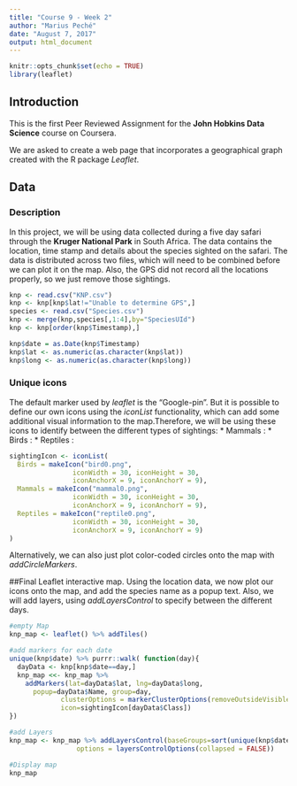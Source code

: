 ```yaml
---
title: "Course 9 - Week 2"
author: "Marius Peché"
date: "August 7, 2017"
output: html_document
---
```


```r
knitr::opts_chunk$set(echo = TRUE)
library(leaflet)
```

## Introduction
This is the first Peer Reviewed Assignment for the __John Hobkins Data Science__ course on Coursera.

We are asked to create a web page that incorporates a geographical graph created with the R package _Leaflet_.


## Data
### Description
In this project, we will be using data collected during a five day safari through the __Kruger National Park__ in South Africa. The data contains the location, time stamp and details about the species sighted on the safari. The data is distributed across two files, which will need to be combined before we can plot it on the map. Also, the GPS did not record all the locations properly, so we just remove those sightings.

```r
knp <- read.csv("KNP.csv")
knp <- knp[knp$lat!="Unable to determine GPS",]
species <- read.csv("Species.csv")
knp <- merge(knp,species[,1:4],by="SpeciesUId")
knp <- knp[order(knp$Timestamp),]

knp$date = as.Date(knp$Timestamp)
knp$lat <- as.numeric(as.character(knp$lat))
knp$long <- as.numeric(as.character(knp$long))
```


### Unique icons
The default marker used by _leaflet_ is the "Google-pin". But it is possible to define our own icons using the _iconList_ functionality, which can add some additional visual information to the map.Therefore, we will be using these icons to identify between the different types of sightings:
* Mammals   : [](mammal0.png)
* Birds     : [](bird0.png)
* Reptiles  : [](reptile0.png)

```r
sightingIcon <- iconList(
  Birds = makeIcon("bird0.png",
                iconWidth = 30, iconHeight = 30,
                iconAnchorX = 9, iconAnchorY = 9),
  Mammals = makeIcon("mammal0.png",
                iconWidth = 30, iconHeight = 30,
                iconAnchorX = 9, iconAnchorY = 9),
  Reptiles = makeIcon("reptile0.png",
                iconWidth = 30, iconHeight = 30,
                iconAnchorX = 9, iconAnchorY = 9)
)
```
Alternatively, we can also just plot color-coded circles onto the map with _addCircleMarkers_.



##Final Leaflet interactive map.
Using the location data, we now plot our icons onto the map, and add the species name as a popup text. Also, we will add layers, using _addLayersControl_ to specify between the different days.

```r
#empty Map
knp_map <- leaflet() %>% addTiles()

#add markers for each date
unique(knp$date) %>% purrr::walk( function(day){
  dayData <- knp[knp$date==day,]
  knp_map <<- knp_map %>%
    addMarkers(lat=dayData$lat, lng=dayData$long,
      popup=dayData$Name, group=day,
             clusterOptions = markerClusterOptions(removeOutsideVisibleBounds = FALSE), 
             icon=sightingIcon[dayData$Class])
})

#add Layers
knp_map <- knp_map %>% addLayersControl(baseGroups=sort(unique(knp$date)),
                 options = layersControlOptions(collapsed = FALSE))

#Display map
knp_map
```

